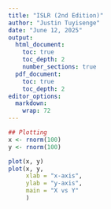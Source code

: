 ```yaml
---
title: "ISLR (2nd Edition)"
author: "Justin Tuyisenge"
date: "June 12, 2025"
output:
  html_document:
    toc: true
    toc_depth: 2
    number_sections: true
  pdf_document:
    toc: true
    toc_depth: 2
editor_options: 
  markdown: 
    wrap: 72
---
```


```r
## Plotting
x <- rnorm(100)
y <- rnorm(100)

plot(x, y)
plot(x, y, 
     xlab = "x-axis",
     ylab = "y-axis",
     main = "X vs Y"
     )
```

